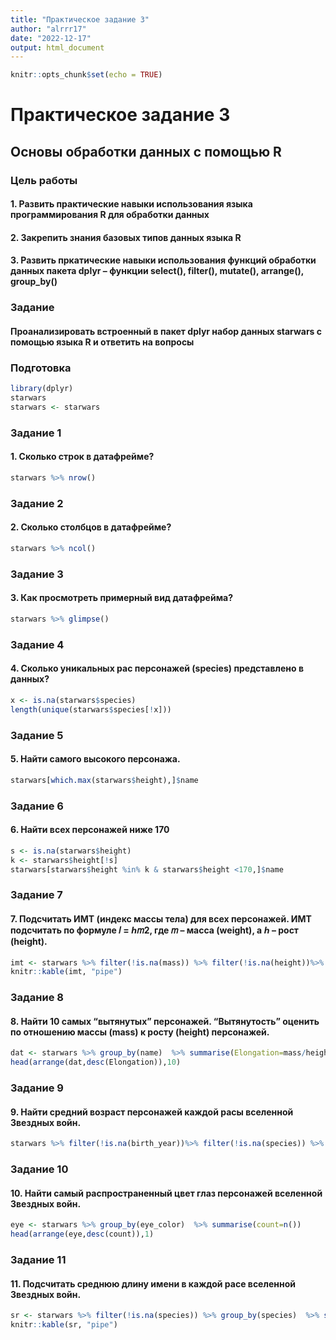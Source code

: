 ```yaml
---
title: "Практическое задание 3"
author: "alrrr17"
date: "2022-12-17"
output: html_document
---
```


```r
knitr::opts_chunk$set(echo = TRUE)
```

# Практическое задание 3
## Основы обработки данных с помощью R
### Цель работы
#### 1.	Развить практические навыки использования языка программирования R для обработки данных
#### 2.	Закрепить знания базовых типов данных языка R
#### 3.	Развить пркатические навыки использования функций обработки данных пакета dplyr – функции select(), filter(), mutate(), arrange(), group_by()
### Задание
#### Проанализировать встроенный в пакет dplyr набор данных starwars с помощью языка R и ответить на вопросы

### Подготовка

```r
library(dplyr)
starwars
starwars <- starwars
```

### Задание 1
#### 1.	Сколько строк в датафрейме?
```r
starwars %>% nrow()
```
### Задание 2
#### 2.	Сколько столбцов в датафрейме?
```r
starwars %>% ncol()
```
### Задание 3
#### 3.	Как просмотреть примерный вид датафрейма?
```r
starwars %>% glimpse()
```
### Задание 4
#### 4.	Сколько уникальных рас персонажей (species) представлено в данных?
```r
x <- is.na(starwars$species)
length(unique(starwars$species[!x]))
```
### Задание 5
#### 5.	Найти самого высокого персонажа.
```r
starwars[which.max(starwars$height),]$name
```
### Задание 6
#### 6.	Найти всех персонажей ниже 170
```r
s <- is.na(starwars$height)
k <- starwars$height[!s]
starwars[starwars$height %in% k & starwars$height <170,]$name 
```
### Задание 7
#### 7.	Подсчитать ИМТ (индекс массы тела) для всех персонажей. ИМТ подсчитать по формуле 𝐼 = ℎ𝑚2, где 𝑚 – масса (weight), а ℎ – рост (height).
```r
imt <- starwars %>% filter(!is.na(mass)) %>% filter(!is.na(height))%>%   group_by(name)  %>% summarise(IMT=mass/(height/100)^2)
knitr::kable(imt, "pipe")
```
### Задание 8
#### 8.	Найти 10 самых “вытянутых” персонажей. “Вытянутость” оценить по отношению массы (mass) к росту (height) персонажей.
```r
dat <- starwars %>% group_by(name)  %>% summarise(Elongation=mass/height)
head(arrange(dat,desc(Elongation)),10)
```
### Задание 9
#### 9.	Найти средний возраст персонажей каждой расы вселенной Звездных войн.
```r
starwars %>% filter(!is.na(birth_year))%>% filter(!is.na(species)) %>% group_by(species)  %>% summarise(age= mean(birth_year))
```
### Задание 10
#### 10.	Найти самый распространенный цвет глаз персонажей вселенной Звездных войн.
```r
eye <- starwars %>% group_by(eye_color)  %>% summarise(count=n())
head(arrange(eye,desc(count)),1)
```
### Задание 11
#### 11.	Подсчитать среднюю длину имени в каждой расе вселенной Звездных войн.
```r
sr <- starwars %>% filter(!is.na(species)) %>% group_by(species)  %>% summarise(length=mean(nchar(name)))
knitr::kable(sr, "pipe")
```
